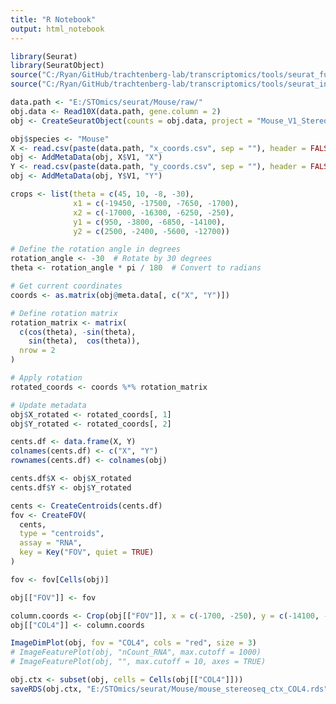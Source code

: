 ```yaml
---
title: "R Notebook"
output: html_notebook
---
```



```r

library(Seurat)
library(SeuratObject)
source("C:/Ryan/GitHub/trachtenberg-lab/transcriptomics/tools/seurat_functions.R")
source("C:/Ryan/GitHub/trachtenberg-lab/transcriptomics/tools/seurat_integration_functions.R")

data.path <- "E:/STOmics/seurat/Mouse/raw/"
obj.data <- Read10X(data.path, gene.column = 2)
obj <- CreateSeuratObject(counts = obj.data, project = "Mouse_V1_Stereo-seq")

obj$species <- "Mouse"
X <- read.csv(paste(data.path, "x_coords.csv", sep = ""), header = FALSE) * -1
obj <- AddMetaData(obj, X$V1, "X")
Y <- read.csv(paste(data.path, "y_coords.csv", sep = ""), header = FALSE) * -1
obj <- AddMetaData(obj, Y$V1, "Y")

crops <- list(theta = c(45, 10, -8, -30), 
              x1 = c(-19450, -17500, -7650, -1700), 
              x2 = c(-17000, -16300, -6250, -250), 
              y1 = c(950, -3800, -6850, -14100), 
              y2 = c(2500, -2400, -5600, -12700))

# Define the rotation angle in degrees
rotation_angle <- -30  # Rotate by 30 degrees
theta <- rotation_angle * pi / 180  # Convert to radians

# Get current coordinates
coords <- as.matrix(obj@meta.data[, c("X", "Y")])

# Define rotation matrix
rotation_matrix <- matrix(
  c(cos(theta), -sin(theta),
    sin(theta),  cos(theta)),
  nrow = 2
)

# Apply rotation
rotated_coords <- coords %*% rotation_matrix

# Update metadata
obj$X_rotated <- rotated_coords[, 1]
obj$Y_rotated <- rotated_coords[, 2]

cents.df <- data.frame(X, Y)
colnames(cents.df) <- c("X", "Y")
rownames(cents.df) <- colnames(obj)

cents.df$X <- obj$X_rotated
cents.df$Y <- obj$Y_rotated

cents <- CreateCentroids(cents.df)
fov <- CreateFOV(
  cents, 
  type = "centroids",
  assay = "RNA",
  key = Key("FOV", quiet = TRUE)
)

fov <- fov[Cells(obj)]

obj[["FOV"]] <- fov

column.coords <- Crop(obj[["FOV"]], x = c(-1700, -250), y = c(-14100, -12700), coords = "plot")
obj[["COL4"]] <- column.coords

```


```r

ImageDimPlot(obj, fov = "COL4", cols = "red", size = 3)
# ImageFeaturePlot(obj, "nCount_RNA", max.cutoff = 1000)
# ImageFeaturePlot(obj, "", max.cutoff = 10, axes = TRUE)

```






```r

obj.ctx <- subset(obj, cells = Cells(obj[["COL4"]]))
saveRDS(obj.ctx, "E:/STOmics/seurat/Mouse/mouse_stereoseq_ctx_COL4.rds")

```

